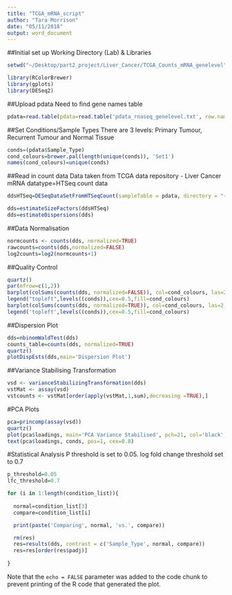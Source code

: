 ```yaml
---
title: "TCGA_mRNA_script"
author: "Tara Morrison"
date: "05/11/2018"
output: word_document
---
```

##Initial set up
Working Directory (Lab) & Libraries
``` r
setwd("~/Desktop/part2_project/Liver_Cancer/TCGA_Counts_mRNA_genelevel")

library(RColorBrewer)
library(gplots)
library(DESeq2)
```

##Upload pdata
Need to find gene names table
```r
pdata=read.table(pdata=read.table('pdata_rnaseq_genelevel.txt', row.names=1, header=T))
```

##Set Conditions/Sample Types
There are 3 levels: Primary Tumour, Recurrent Tumour and Normal Tissue
```r
conds=(pdata$Sample_Type)
cond_colours=brewer.pal(length(unique(conds)), 'Set1')
names(cond_colours)=unique(conds)
```

##Read in count data
Data taken from TCGA data repository - Liver Cancer mRNA
datatype=HTSeq count data
```r
ddsHTSeq=DESeqDataSetFromHTSeqCount(sampleTable = pdata, directory = "~/Desktop/part2_project/Liver_Cancer/TCGA_Counts_mRNA_genelevel", design = ~ Sample_Type)

dds=estimateSizeFactors(ddsHTSeq)
dds=estimateDispersions(dds)
```

##Data Normalisation

```r
normcounts <- counts(dds, normalized=TRUE)
rawcounts=counts(dds,normalized=FALSE)
log2counts=log2(normcounts+1)
```


##Quality Control
```r
quartz()
par(mfrow=c(1,2))
barplot(colSums(counts(dds, normalized=FALSE)), col=cond_colours, las=2,cex.names=0.5,main='Pre Normalised Counts')
legend("topleft",levels((conds)),cex=0.5,fill=cond_colours)
barplot(colSums(counts(dds, normalized=TRUE)), col=cond_colours, las=2,cex.names=0.5,main='Post Normalised Counts')
legend('topleft',levels((conds)),cex=0.5,fill=cond_colours)
```

##Dispersion Plot
```r
dds=nbinomWaldTest(dds)
counts_table=counts(dds, normalized=TRUE)
quartz()
plotDispEsts(dds,main='Dispersion Plot')
```

##Variance Stabilising Transformation
```r
vsd <- varianceStabilizingTransformation(dds)
vstMat <- assay(vsd)
vstcounts <- vstMat[order(apply(vstMat,1,sum),decreasing =TRUE),]
```

#PCA Plots
```r
pca=princomp(assay(vsd))
quartz()
plot(pca$loadings, main='PCA Variance Stabilised', pch=21, col='black', bg=cond_colours,cex=1)
text(pca$loadings, conds, pos=1, cex=0.8)
```

#Statistical Analysis
P threshold is set to 0.05.
log fold change threshold set to 0.7
```r
p_threshold=0.05
lfc_threshold=0.7

for (i in 1:length(condition_list)){
 
  normal=condition_list[3]
  compare=condition_list[i]

  print(paste('Comparing', normal, 'vs.', compare))

  rm(res)
  res=results(dds, contrast = c('Sample_Type', normal, compare))
  res=res[order(res$padj)]
  
}
```
Note that the `echo = FALSE` parameter was added to the code chunk to prevent printing of the R code that generated the plot.
